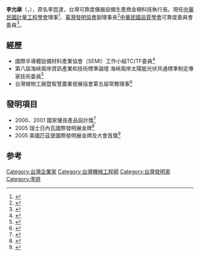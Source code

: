 {{autobiography|time=2018-10-27T00:42:08+00:00}}
'''李允椉'''（{{lang-en|David Lee}}，{{bd|1958年|9月24日||}}），原名李昆達，台灣可靠度儀器設備生產商金頓科技執行長。現任[[中華民國計量工程學會|中華民國計量工程學會]]理事<ref>{{cite web |title=中華民國計量工程學會 Chinese Metrology Society |url=http://www.tcms.org.tw/about/about_3.aspx |website=www.tcms.org.tw |access-date=2017-05-11 |archive-date=2020-01-31 |archive-url=https://web.archive.org/web/20200131075544/http://www.tcms.org.tw/about/about_3.aspx |dead-url=no }}</ref>、[[臺灣發明協會|臺灣發明協會]]副理事長<ref>{{cite web |title=組織與章程 - 台灣發明協會 |url=http://www.tia-tw.net/guan-yu-wo-men/demos |website=www.tia-tw.net |access-date=2017-05-11 |archive-date=2021-01-21 |archive-url=https://web.archive.org/web/20210121075356/http://www.tia-tw.net/guan-yu-wo-men/demos |dead-url=no }}</ref>[[中華民國品質學會|中華民國品質學會]]可靠度委員會委員<ref>{{cite web |title=中華民國品質學會 Chinese Society for Quality |url=http://www.csq.org.tw/fp.asp?xItem=1270&ctNode=153}}</ref>。

== 經歷 ==
* 國際半導體設備材料產業協會（SEMI）工作小組TC/TF委員<ref>{{Cite web |url=http://www.semi.org/ch/node/22066 |title=台灣提案之太陽能模組技術標準首度獲國際認可 |access-date=2014-02-10 |archive-date=2015-09-24 |archive-url=https://web.archive.org/web/20150924100331/http://www.semi.org/ch/node/22066 |dead-url=no }}</ref>
* 第八屆海峽兩岸資訊產業和技術標準論壇 海峽兩岸太陽能光伏共通標準制定專家技術委員<ref>{{Cite web |url=http://www.cesa.cn/UpFileManage/NoticeManage/2018-04-17%20175823.pdf |title=海峡两岸信息产业和技术标准论坛 共通标准 |access-date=2018-09-13 |archive-date=2019-08-14 |archive-url=https://web.archive.org/web/20190814144857/http://www.cesa.cn/UpFileManage/NoticeManage/2018-04-17%20175823.pdf |dead-url=no }}</ref>
* 台灣植物工廠暨智慧農業發展協會第五屆常務理事<ref>{{Cite web |url=https://www.tpsada.org.tw/news/ins.php?index_id=180 |title=TPSADA第五屆理監事選舉結果 |access-date=2020-10-13 |archive-date=2021-01-15 |archive-url=https://web.archive.org/web/20210115231305/https://www.tpsada.org.tw/news/ins.php?index_id=180 |dead-url=no }}</ref>

== 發明項目 ==
* 2000、2001 國家優良產品設計獎<ref>{{cite web |title=旋轉餐盤結構改良 |url=http://www.tipo.gov.tw/ct.asp?xItem=464387&ctNode=7191&mp=1 |website=www.tipo.gov.tw |language=zh-TW |date=2008-10-08 |access-date=2014-02-10 |archive-date=2019-12-01 |archive-url=https://web.archive.org/web/20191201134619/https://www1.tipo.gov.tw/ct.asp?xitem=464387&ctnode=7191&mp=1 |dead-url=no }}</ref> 
* 2005 瑞士日內瓦國際發明展金牌<ref>{{cite web |title=日內瓦發明展台灣發明家大放異彩勇奪十三金 - 大紀元 |url=http://www.epochtimes.com/b5/5/4/9/n883046.htm |website=大紀元 www.epochtimes.com |language=zh-TW |date=2005-04-09 |access-date=2014-02-10 |archive-date=2019-08-16 |archive-url=https://web.archive.org/web/20190816153426/http://www.epochtimes.com/b5/5/4/9/n883046.htm |dead-url=no }}</ref>
* 2005 美國匹茲堡國際發明展金牌及大會首獎<ref>{{cite web|title=台灣名揚匹茲堡國際發明展|url=https://news.ltn.com.tw/news/politics/paper/21836|accessdate=|author=|date=2005-06-13|format=|publisher=自由時報|language=|archive-date=2019-08-22|archive-url=https://web.archive.org/web/20190822053617/https://news.ltn.com.tw/news/politics/paper/21836|dead-url=no}}</ref>

==参考==
{{reflist}}

[[Category:台灣企業家|Category:台灣企業家]]
[[Category:台灣機械工程師|Category:台灣機械工程師]]
[[Category:台灣發明家|Category:台灣發明家]]
[[Category:李姓|Category:李姓]]